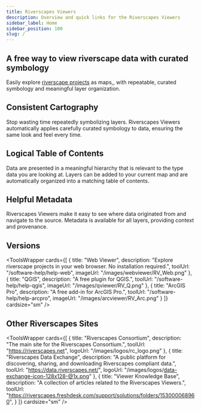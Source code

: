 ```yaml
---
title: Riverscapes Viewers
description: Overview and quick links for the Riverscapes Viewers
sidebar_label: Home
sidebar_position: 100
slug: /
---
```

## A free way to view riverscape data with curated symbology

Easily explore [riverscape projects](https://data.riverscapes.net) as maps,, with repeatable, curated symbology and meaningful layer organization.

## Consistent Cartography

Stop wasting time repeatedly symbolizing layers. Riverscapes Viewers automatically applies carefully curated symbology to data, ensuring the same look and feel every time.

## Logical Table of Contents

Data are presented in a meaningful hierarchy that is relevant to the type data you are looking at. Layers can be added to your current map and are automatically organized into a matching table of contents.

## Helpful Metadata

Riverscapes Viewers make it easy to see where data originated from and navigate to the source. Metadata is available for all layers, providing context and provenance.

## Versions

<ToolsWrapper
  cards={[
    {
      title: "Web Viewer",
      description: "Explore riverscape projects in your web browser. No installation required.",
      toolUrl: "/software-help/help-web",
      imageUrl: "/images/webviewer/RV_Web.png"
    },
    {
      title: "QGIS",
      description: "A free plugin for QGIS.",
      toolUrl: "/software-help/help-qgis",
      imageUrl: "/images/qviewer/RV_Q.png"
    },
    {
      title: "ArcGIS Pro",
      description: "A free add-in for ArcGIS Pro.",
      toolUrl: "/software-help/help-arcpro",
      imageUrl: "/images/arcviewer/RV_Arc.png"
    }
  ]}
  cardsize="sm"
/>

## Other Riverscapes Sites

<ToolsWrapper
  cards={[
    {
      title: "Riverscapes Consortium",
      description: "The main site for the Riverscapes Consortium.",
      toolUrl: "https://riverscapes.net",
      logoUrl: "/images/logos/rc_logo.png"
    },
    {
      title: "Riverscapes Data Exchange",
      description: "A public platform for discovering, sharing, and downloading Riverscapes compliant data.",
      toolUrl: "https://data.riverscapes.net/",
      logoUrl: "/images/logos/data-exchange-icon-128x128-@1x.png"
    },
    {
      title: "Viewer Knowledge Base",
      description: "A collection of articles related to the Riverscapes Viewers.",
      toolUrl: "https://riverscapes.freshdesk.com/support/solutions/folders/153000068960",
    }
  ]}
  cardsize="sm"
/>
